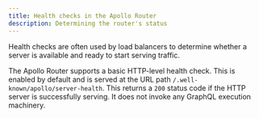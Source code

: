 ```yaml
---
title: Health checks in the Apollo Router
description: Determining the router's status
---
```


Health checks are often used by load balancers to determine whether a server is available and ready to start serving traffic.

The Apollo Router supports a basic HTTP-level health check. This is enabled by default and is served at the URL path `/.well-known/apollo/server-health`. This returns a `200` status code if the HTTP server is successfully serving. It does not invoke any GraphQL execution machinery.
